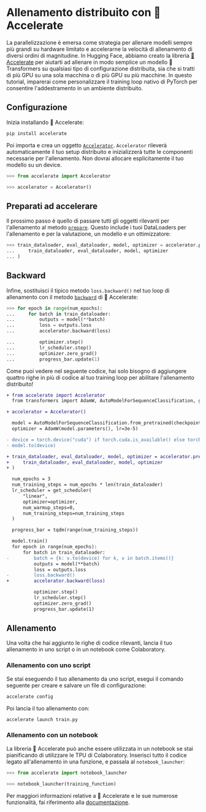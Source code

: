 <!--Copyright 2022 The HuggingFace Team. All rights reserved.

Licensed under the Apache License, Version 2.0 (the "License"); you may not use this file except in compliance with
the License. You may obtain a copy of the License at

http://www.apache.org/licenses/LICENSE-2.0

Unless required by applicable law or agreed to in writing, software distributed under the License is distributed on
an "AS IS" BASIS, WITHOUT WARRANTIES OR CONDITIONS OF ANY KIND, either express or implied. See the License for the
specific language governing permissions and limitations under the License.
-->

# Allenamento distribuito con 🤗 Accelerate

La parallelizzazione è emersa come strategia per allenare modelli sempre più grandi su hardware limitato e accelerarne la velocità di allenamento di diversi ordini di magnitudine. In Hugging Face, abbiamo creato la libreria [🤗 Accelerate](https://huggingface.co/docs/accelerate) per aiutarti ad allenare in modo semplice un modello 🤗 Transformers su qualsiasi tipo di configurazione distribuita, sia che si tratti di più GPU su una sola macchina o di più GPU su più macchine. In questo tutorial, imparerai come personalizzare il training loop nativo di PyTorch per consentire l'addestramento in un ambiente distribuito.

## Configurazione

Inizia installando 🤗 Accelerate:

```bash
pip install accelerate
```

Poi importa e crea un oggetto [`Accelerator`](https://huggingface.co/docs/accelerate/accelerator.html#accelerate.Accelerator). `Accelerator` rileverà automaticamente il tuo setup distribuito e inizializzerà tutte le componenti necessarie per l'allenamento. Non dovrai allocare esplicitamente il tuo modello su un device.

```py
>>> from accelerate import Accelerator

>>> accelerator = Accelerator()
```

## Preparati ad accelerare

Il prossimo passo è quello di passare tutti gli oggetti rilevanti per l'allenamento al metodo [`prepare`](https://huggingface.co/docs/accelerate/accelerator.html#accelerate.Accelerator.prepare). Questo include i tuoi DataLoaders per l'allenamento e per la valutazione, un modello e un ottimizzatore:

```py
>>> train_dataloader, eval_dataloader, model, optimizer = accelerator.prepare(
...     train_dataloader, eval_dataloader, model, optimizer
... )
```

## Backward

Infine, sostituisci il tipico metodo `loss.backward()` nel tuo loop di allenamento con il metodo [`backward`](https://huggingface.co/docs/accelerate/accelerator.html#accelerate.Accelerator.backward) di 🤗 Accelerate:

```py
>>> for epoch in range(num_epochs):
...     for batch in train_dataloader:
...         outputs = model(**batch)
...         loss = outputs.loss
...         accelerator.backward(loss)

...         optimizer.step()
...         lr_scheduler.step()
...         optimizer.zero_grad()
...         progress_bar.update(1)
```

Come puoi vedere nel seguente codice, hai solo bisogno di aggiungere quattro righe in più di codice al tuo training loop per abilitare l'allenamento distribuito!

```diff
+ from accelerate import Accelerator
  from transformers import AdamW, AutoModelForSequenceClassification, get_scheduler

+ accelerator = Accelerator()

  model = AutoModelForSequenceClassification.from_pretrained(checkpoint, num_labels=2)
  optimizer = AdamW(model.parameters(), lr=3e-5)

- device = torch.device("cuda") if torch.cuda.is_available() else torch.device("cpu")
- model.to(device)

+ train_dataloader, eval_dataloader, model, optimizer = accelerator.prepare(
+     train_dataloader, eval_dataloader, model, optimizer
+ )

  num_epochs = 3
  num_training_steps = num_epochs * len(train_dataloader)
  lr_scheduler = get_scheduler(
      "linear",
      optimizer=optimizer,
      num_warmup_steps=0,
      num_training_steps=num_training_steps
  )

  progress_bar = tqdm(range(num_training_steps))

  model.train()
  for epoch in range(num_epochs):
      for batch in train_dataloader:
-         batch = {k: v.to(device) for k, v in batch.items()}
          outputs = model(**batch)
          loss = outputs.loss
-         loss.backward()
+         accelerator.backward(loss)

          optimizer.step()
          lr_scheduler.step()
          optimizer.zero_grad()
          progress_bar.update(1)
```

## Allenamento

Una volta che hai aggiunto le righe di codice rilevanti, lancia il tuo allenamento in uno script o in un notebook come Colaboratory.

### Allenamento con uno script

Se stai eseguendo il tuo allenamento da uno script, esegui il comando seguente per creare e salvare un file di configurazione:

```bash
accelerate config
```

Poi lancia il tuo allenamento con:

```bash
accelerate launch train.py
```

### Allenamento con un notebook

La libreria 🤗 Accelerate può anche essere utilizzata in un notebook se stai pianificando di utilizzare le TPU di Colaboratory. Inserisci tutto il codice legato all'allenamento in una funzione, e passala al `notebook_launcher`:

```py
>>> from accelerate import notebook_launcher

>>> notebook_launcher(training_function)
```

Per maggiori informazioni relative a 🤗 Accelerate e le sue numerose funzionalità, fai riferimento alla [documentazione](https://huggingface.co/docs/accelerate).